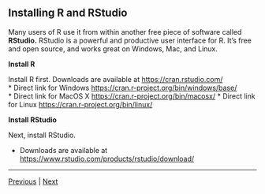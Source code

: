 ## Installing R and RStudio

Many users of R use it from within another free piece of software called **RStudio.**
RStudio is a powerful and productive user interface for R. It’s free and open source, and works great on Windows, Mac, and Linux.

**Install R**

Install R first. Downloads are available at <a href="https://cran.rstudio.com/" target ="_blank">https://cran.rstudio.com/</a>  
  * Direct link for Windows <a href="https://cran.r-project.org/bin/windows/base/" target ="_blank">https://cran.r-project.org/bin/windows/base/</a>  
  * Direct link for MacOS X <a href="https://cran.r-project.org/bin/macosx/" target ="_blank">https://cran.r-project.org/bin/macosx/</a> 
  * Direct link for Linux <a href="https://cran.r-project.org/bin/linux/" target ="_blank">https://cran.r-project.org/bin/linux/</a> 

**Install RStudio**

Next, install RStudio.

* Downloads are available at <a href="https://www.rstudio.com/products/rstudio/download/" target ="_blank">https://www.rstudio.com/products/rstudio/download/</a> 



***

[Previous](./README.md) | [Next](./installing_git.md)
